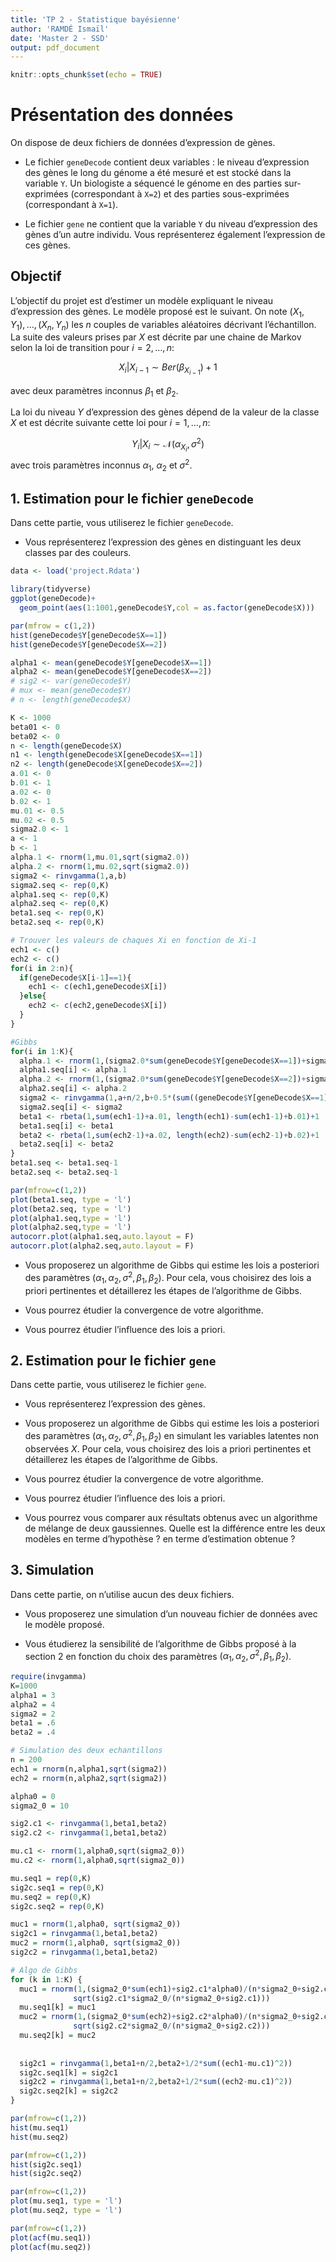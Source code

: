 ```yaml
---
title: 'TP 2 - Statistique bayésienne'
author: 'RAMDÉ Ismaïl'
date: 'Master 2 - SSD'
output: pdf_document
---
```


```r
knitr::opts_chunk$set(echo = TRUE)
```


# Présentation des données

On dispose de deux fichiers de données d'expression de gènes. 

- Le fichier `geneDecode` contient deux variables : le niveau d'expression des gènes le long du génome a été mesuré et est stocké dans la variable `Y`. Un biologiste a séquencé le génome en des parties sur-exprimées (correspondant à `X=2`) et des parties sous-exprimées
(correspondant à `X=1`).




- Le fichier `gene` ne contient que la variable `Y` du niveau d'expression des gènes d'un  autre individu. Vous représenterez également l'expression de ces gènes. 


## Objectif
L'objectif du projet est d'estimer un modèle expliquant le niveau d'expression des gènes. Le modèle proposé est le suivant. On note $(X_1, Y_1), \ldots, (X_n, Y_n)$ les $n$ couples de variables aléatoires décrivant l'échantillon. 
La suite des valeurs prises par $X$  est décrite par une chaine de Markov selon la loi de transition pour $i=2, \ldots, n$:

$$  X_i|X_{i-1} \sim Ber(\beta_{X_{i-1}})+1 $$

avec deux paramètres inconnus $\beta_1$ et $\beta_2$.

La loi du niveau $Y$ d'expression des gènes dépend de la valeur de la classe $X$ et est décrite suivante cette loi pour $i=1, \ldots, n$:

$$ Y_i|X_i \sim \mathcal{N}(\alpha_{X_i},\sigma^2)$$
avec trois paramètres inconnus $\alpha_1$, $\alpha_2$ et $\sigma^2$.


## 1. Estimation pour  le fichier `geneDecode`

Dans cette partie, vous utiliserez le fichier `geneDecode`. 

- Vous représenterez l'expression des gènes en distinguant les deux classes par des couleurs.

```r
data <- load('project.Rdata')

```


```r
library(tidyverse)
ggplot(geneDecode)+
  geom_point(aes(1:1001,geneDecode$Y,col = as.factor(geneDecode$X)))
```

```r
par(mfrow = c(1,2))
hist(geneDecode$Y[geneDecode$X==1])
hist(geneDecode$Y[geneDecode$X==2])
```

```r
alpha1 <- mean(geneDecode$Y[geneDecode$X==1])
alpha2 <- mean(geneDecode$Y[geneDecode$X==2])
# sig2 <- var(geneDecode$Y)
# mux <- mean(geneDecode$Y)
# n <- length(geneDecode$X)
```


```r
K <- 1000
beta01 <- 0
beta02 <- 0
n <- length(geneDecode$X)
n1 <- length(geneDecode$X[geneDecode$X==1])
n2 <- length(geneDecode$X[geneDecode$X==2])
a.01 <- 0
b.01 <- 1
a.02 <- 0
b.02 <- 1
mu.01 <- 0.5
mu.02 <- 0.5
sigma2.0 <- 1
a <- 1
b <- 1
alpha.1 <- rnorm(1,mu.01,sqrt(sigma2.0))
alpha.2 <- rnorm(1,mu.02,sqrt(sigma2.0))
sigma2 <- rinvgamma(1,a,b)
sigma2.seq <- rep(0,K)
alpha1.seq <- rep(0,K)
alpha2.seq <- rep(0,K)
beta1.seq <- rep(0,K)
beta2.seq <- rep(0,K)

# Trouver les valeurs de chaques Xi en fonction de Xi-1
ech1 <- c()
ech2 <- c()
for(i in 2:n){
  if(geneDecode$X[i-1]==1){
    ech1 <- c(ech1,geneDecode$X[i])
  }else{
    ech2 <- c(ech2,geneDecode$X[i])
  }
}

#Gibbs
for(i in 1:K){
  alpha.1 <- rnorm(1,(sigma2.0*sum(geneDecode$Y[geneDecode$X==1])+sigma2*mu.01)/(n1*sigma2.0+sigma2),sqrt(sigma2*sigma2.0/(n1*sigma2.0+sigma2)))
  alpha1.seq[i] <- alpha.1
  alpha.2 <- rnorm(1,(sigma2.0*sum(geneDecode$Y[geneDecode$X==2])+sigma2*mu.01)/(n1*sigma2.0+sigma2),sqrt(sigma2*sigma2.0/(n1*sigma2.0+sigma2)))
  alpha2.seq[i] <- alpha.2
  sigma2 <- rinvgamma(1,a+n/2,b+0.5*(sum((geneDecode$Y[geneDecode$X==1]-alpha.1)**2)+sum((geneDecode$Y[geneDecode$X==2]-alpha.2)**2)))
  sigma2.seq[i] <- sigma2
  beta1 <- rbeta(1,sum(ech1-1)+a.01, length(ech1)-sum(ech1-1)+b.01)+1
  beta1.seq[i] <- beta1
  beta2 <- rbeta(1,sum(ech2-1)+a.02, length(ech2)-sum(ech2-1)+b.02)+1
  beta2.seq[i] <- beta2
}
beta1.seq <- beta1.seq-1
beta2.seq <- beta2.seq-1
```


```r
par(mfrow=c(1,2))
plot(beta1.seq, type = 'l')
plot(beta2.seq, type = 'l')
plot(alpha1.seq,type = 'l')
plot(alpha2.seq,type = 'l')
autocorr.plot(alpha1.seq,auto.layout = F)
autocorr.plot(alpha2.seq,auto.layout = F)
```




- Vous proposerez un algorithme de Gibbs qui estime les lois a posteriori des paramètres $(\alpha_1, \alpha_2, \sigma^2, \beta_1,\beta_2)$. Pour cela, vous choisirez des lois a priori pertinentes et détaillerez les étapes de l'algorithme de Gibbs.

- Vous pourrez étudier la convergence de votre algorithme. 

- Vous pourrez étudier l'influence des lois a priori.

## 2. Estimation pour le fichier `gene`

Dans cette partie, vous utiliserez le fichier `gene`. 

- Vous représenterez l'expression des gènes.

- Vous proposerez un algorithme de Gibbs qui estime les lois a posteriori des paramètres $(\alpha_1, \alpha_2, \sigma^2, \beta_1,\beta_2)$ en simulant les variables latentes non observées $X$. Pour cela, vous choisirez des lois a priori pertinentes et détaillerez les étapes de l'algorithme de Gibbs.

- Vous pourrez étudier la convergence de votre algorithme. 

- Vous pourrez étudier l'influence des lois a priori.

- Vous pourrez vous comparer aux résultats obtenus avec un algorithme de mélange de deux gaussiennes. Quelle est la différence entre les deux modèles en terme d'hypothèse ? en terme d'estimation obtenue ?

## 3. Simulation

Dans cette partie, on n'utilise aucun des deux fichiers. 

- Vous proposerez une simulation d'un nouveau fichier de données avec le modèle proposé.

- Vous étudierez la sensibilité de l'algorithme de Gibbs proposé à la section 2 en fonction du choix des paramètres $(\alpha_1, \alpha_2, \sigma^2, \beta_1,\beta_2)$.


```r
require(invgamma)
K=1000
alpha1 = 3
alpha2 = 4
sigma2 = 2
beta1 = .6
beta2 = .4

# Simulation des deux echantillons
n = 200
ech1 = rnorm(n,alpha1,sqrt(sigma2))
ech2 = rnorm(n,alpha2,sqrt(sigma2))

alpha0 = 0
sigma2_0 = 10


```


```r
sig2.c1 <- rinvgamma(1,beta1,beta2)   
sig2.c2 <- rinvgamma(1,beta1,beta2)

mu.c1 <- rnorm(1,alpha0,sqrt(sigma2_0)) 
mu.c2 <- rnorm(1,alpha0,sqrt(sigma2_0))

mu.seq1 = rep(0,K)
sig2c.seq1 = rep(0,K)
mu.seq2 = rep(0,K)
sig2c.seq2 = rep(0,K)

muc1 = rnorm(1,alpha0, sqrt(sigma2_0))
sig2c1 = rinvgamma(1,beta1,beta2)
muc2 = rnorm(1,alpha0, sqrt(sigma2_0))
sig2c2 = rinvgamma(1,beta1,beta2)

# Algo de Gibbs
for (k in 1:K) {
  muc1 = rnorm(1,(sigma2_0*sum(ech1)+sig2.c1*alpha0)/(n*sigma2_0+sig2.c1),
              sqrt(sig2.c1*sigma2_0/(n*sigma2_0+sig2.c1)))
  mu.seq1[k] = muc1
  muc2 = rnorm(1,(sigma2_0*sum(ech2)+sig2.c2*alpha0)/(n*sigma2_0+sig2.c2),
              sqrt(sig2.c2*sigma2_0/(n*sigma2_0+sig2.c2)))
  mu.seq2[k] = muc2
  
  
  sig2c1 = rinvgamma(1,beta1+n/2,beta2+1/2*sum((ech1-mu.c1)^2))
  sig2c.seq1[k] = sig2c1
  sig2c2 = rinvgamma(1,beta1+n/2,beta2+1/2*sum((ech2-mu.c1)^2))
  sig2c.seq2[k] = sig2c2
}
```



```r
par(mfrow=c(1,2))
hist(mu.seq1)
hist(mu.seq2)
```


```r
par(mfrow=c(1,2))
hist(sig2c.seq1)
hist(sig2c.seq2)
```


```r
par(mfrow=c(1,2))
plot(mu.seq1, type = 'l')
plot(mu.seq2, type = 'l')
```


```r
par(mfrow=c(1,2))
plot(acf(mu.seq1))
plot(acf(mu.seq2))
```

